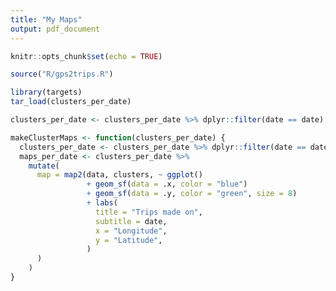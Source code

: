 ```yaml
---
title: "My Maps"
output: pdf_document
---
```


```r
knitr::opts_chunk$set(echo = TRUE)
```

```r
source("R/gps2trips.R")

library(targets)
tar_load(clusters_per_date)

clusters_per_date <- clusters_per_date %>% dplyr::filter(date == date)

makeClusterMaps <- function(clusters_per_date) {
  clusters_per_date <- clusters_per_date %>% dplyr::filter(date == date)
  maps_per_date <- clusters_per_date %>%
    mutate(
      map = map2(data, clusters, ~ ggplot()
                 + geom_sf(data = .x, color = "blue")
                 + geom_sf(data = .y, color = "green", size = 8)
                 + labs(
                   title = "Trips made on",
                   subtitle = date,
                   x = "Longitude",
                   y = "Latitude",
                 )
      )
    )
}
```


